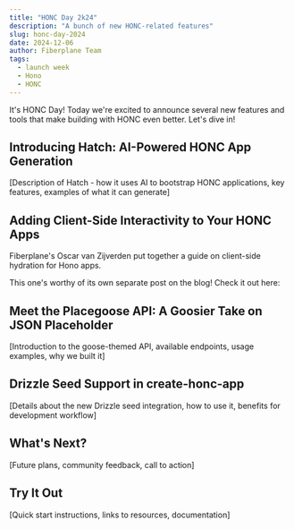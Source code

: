 ```yaml
---
title: "HONC Day 2k24"
description: "A bunch of new HONC-related features"
slug: honc-day-2024
date: 2024-12-06
author: Fiberplane Team
tags:
  - launch week
  - Hono
  - HONC
---
```


It's HONC Day! Today we're excited to announce several new features and tools that make building with HONC even better. Let's dive in!

## Introducing Hatch: AI-Powered HONC App Generation

[Description of Hatch - how it uses AI to bootstrap HONC applications, key features, examples of what it can generate]

## Adding Client-Side Interactivity to Your HONC Apps

Fiberplane's Oscar van Zijverden put together a guide on client-side hydration for Hono apps.

This one's worthy of its own separate post on the blog! Check it out here:

<LinkCard
  title="Step-by-step guide: Adding client-side logic to your Hono app"
  description="A guide to adding client-side logic to your Hono app."
  href="/blog/client-side-guide"
/>


## Meet the Placegoose API: A Goosier Take on JSON Placeholder

[Introduction to the goose-themed API, available endpoints, usage examples, why we built it]

## Drizzle Seed Support in create-honc-app

[Details about the new Drizzle seed integration, how to use it, benefits for development workflow]

## What's Next?

[Future plans, community feedback, call to action]

## Try It Out

[Quick start instructions, links to resources, documentation]